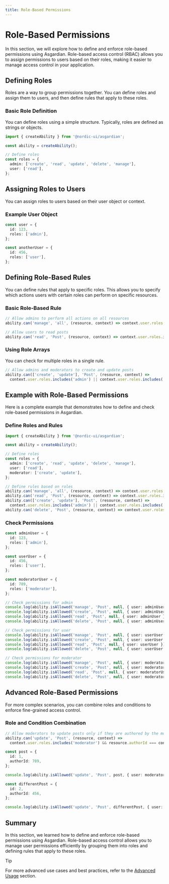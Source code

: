 ```yaml
---
title: Role-Based Permissions
---
```


# Role-Based Permissions

In this section, we will explore how to define and enforce role-based permissions using Asgardian. Role-based access control (RBAC) allows you to assign permissions to users based on their roles, making it easier to manage access control in your application.

## Defining Roles

Roles are a way to group permissions together. You can define roles and assign them to users, and then define rules that apply to these roles.

### Basic Role Definition

You can define roles using a simple structure. Typically, roles are defined as strings or objects.

```ts
import { createAbility } from '@nordic-ui/asgardian';

const ability = createAbility();

// Define roles
const roles = {
  admin: ['create', 'read', 'update', 'delete', 'manage'],
  user: ['read'],
};
```

## Assigning Roles to Users

You can assign roles to users based on their user object or context.

### Example User Object

```ts
const user = {
  id: 123,
  roles: ['admin'],
};

const anotherUser = {
  id: 456,
  roles: ['user'],
};
```

## Defining Role-Based Rules

You can define rules that apply to specific roles. This allows you to specify which actions users with certain roles can perform on specific resources.

### Basic Role-Based Rule

```ts
// Allow admins to perform all actions on all resources
ability.can('manage', 'all', (resource, context) => context.user.roles.includes('admin'));

// Allow users to read posts
ability.can('read', 'Post', (resource, context) => context.user.roles.includes('user'));
```

### Using Role Arrays

You can check for multiple roles in a single rule.

```ts
// Allow admins and moderators to create and update posts
ability.can(['create', 'update'], 'Post', (resource, context) => 
  context.user.roles.includes('admin') || context.user.roles.includes('moderator'));
```

## Example with Role-Based Permissions

Here is a complete example that demonstrates how to define and check role-based permissions in Asgardian.

### Define Roles and Rules

```ts
import { createAbility } from '@nordic-ui/asgardian';

const ability = createAbility();

// Define roles
const roles = {
  admin: ['create', 'read', 'update', 'delete', 'manage'],
  user: ['read'],
  moderator: ['create', 'update'],
};

// Define rules based on roles
ability.can('manage', 'all', (resource, context) => context.user.roles.includes('admin'));
ability.can('read', 'Post', (resource, context) => context.user.roles.includes('user'));
ability.can(['create', 'update'], 'Post', (resource, context) => 
  context.user.roles.includes('admin') || context.user.roles.includes('moderator'));
ability.can('delete', 'Post', (resource, context) => context.user.roles.includes('admin'));
```

### Check Permissions

```ts
const adminUser = {
  id: 123,
  roles: ['admin'],
};

const userUser = {
  id: 456,
  roles: ['user'],
};

const moderatorUser = {
  id: 789,
  roles: ['moderator'],
};

// Check permissions for admin
console.log(ability.isAllowed('manage', 'Post', null, { user: adminUser })); // true
console.log(ability.isAllowed('create', 'Post', null, { user: adminUser })); // true
console.log(ability.isAllowed('read', 'Post', null, { user: adminUser })); // true
console.log(ability.isAllowed('delete', 'Post', null, { user: adminUser })); // true

// Check permissions for user
console.log(ability.isAllowed('manage', 'Post', null, { user: userUser })); // false
console.log(ability.isAllowed('create', 'Post', null, { user: userUser })); // false
console.log(ability.isAllowed('read', 'Post', null, { user: userUser })); // true
console.log(ability.isAllowed('delete', 'Post', null, { user: userUser })); // false

// Check permissions for moderator
console.log(ability.isAllowed('manage', 'Post', null, { user: moderatorUser })); // false
console.log(ability.isAllowed('create', 'Post', null, { user: moderatorUser })); // true
console.log(ability.isAllowed('read', 'Post', null, { user: moderatorUser })); // true
console.log(ability.isAllowed('delete', 'Post', null, { user: moderatorUser })); // false
```

## Advanced Role-Based Permissions

For more complex scenarios, you can combine roles and conditions to enforce fine-grained access control.

### Role and Condition Combination

```ts
// Allow moderators to update posts only if they are authored by the moderator
ability.can('update', 'Post', (resource, context) => 
  context.user.roles.includes('moderator') && resource.authorId === context.user.id);

const post = {
  id: 1,
  authorId: 789,
};

console.log(ability.isAllowed('update', 'Post', post, { user: moderatorUser })); // true

const differentPost = {
  id: 2,
  authorId: 456,
};

console.log(ability.isAllowed('update', 'Post', differentPost, { user: moderatorUser })); // false
```

## Summary

In this section, we learned how to define and enforce role-based permissions using Asgardian. Role-based access control allows you to manage user permissions efficiently by grouping them into roles and defining rules that apply to these roles.

> [!TIP]
>
> For more advanced use cases and best practices, refer to the [Advanced Usage](/docs/advanced-usage) section.